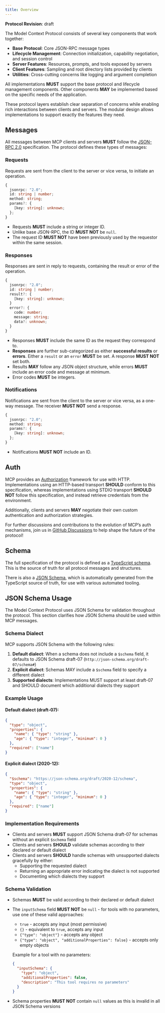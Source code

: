 ```yaml
---
title: Overview
---
```


<Info>**Protocol Revision**: draft</Info>

The Model Context Protocol consists of several key components that work together:

- **Base Protocol**: Core JSON-RPC message types
- **Lifecycle Management**: Connection initialization, capability negotiation, and
  session control
- **Server Features**: Resources, prompts, and tools exposed by servers
- **Client Features**: Sampling and root directory lists provided by clients
- **Utilities**: Cross-cutting concerns like logging and argument completion

All implementations **MUST** support the base protocol and lifecycle management
components. Other components **MAY** be implemented based on the specific needs of the
application.

These protocol layers establish clear separation of concerns while enabling rich
interactions between clients and servers. The modular design allows implementations to
support exactly the features they need.

## Messages

All messages between MCP clients and servers **MUST** follow the
[JSON-RPC 2.0](https://www.jsonrpc.org/specification) specification. The protocol defines
these types of messages:

### Requests

Requests are sent from the client to the server or vice versa, to initiate an operation.

```typescript
{
  jsonrpc: "2.0";
  id: string | number;
  method: string;
  params?: {
    [key: string]: unknown;
  };
}
```

- Requests **MUST** include a string or integer ID.
- Unlike base JSON-RPC, the ID **MUST NOT** be `null`.
- The request ID **MUST NOT** have been previously used by the requestor within the same
  session.

### Responses

Responses are sent in reply to requests, containing the result or error of the operation.

```typescript
{
  jsonrpc: "2.0";
  id: string | number;
  result?: {
    [key: string]: unknown;
  }
  error?: {
    code: number;
    message: string;
    data?: unknown;
  }
}
```

- Responses **MUST** include the same ID as the request they correspond to.
- **Responses** are further sub-categorized as either **successful results** or
  **errors**. Either a `result` or an `error` **MUST** be set. A response **MUST NOT**
  set both.
- Results **MAY** follow any JSON object structure, while errors **MUST** include an
  error code and message at minimum.
- Error codes **MUST** be integers.

### Notifications

Notifications are sent from the client to the server or vice versa, as a one-way message.
The receiver **MUST NOT** send a response.

```typescript
{
  jsonrpc: "2.0";
  method: string;
  params?: {
    [key: string]: unknown;
  };
}
```

- Notifications **MUST NOT** include an ID.

## Auth

MCP provides an [Authorization](/specification/draft/basic/authorization) framework for use with HTTP.
Implementations using an HTTP-based transport **SHOULD** conform to this specification,
whereas implementations using STDIO transport **SHOULD NOT** follow this specification,
and instead retrieve credentials from the environment.

Additionally, clients and servers **MAY** negotiate their own custom authentication and
authorization strategies.

For further discussions and contributions to the evolution of MCP’s auth mechanisms, join
us in
[GitHub Discussions](https://github.com/modelcontextprotocol/specification/discussions)
to help shape the future of the protocol!

## Schema

The full specification of the protocol is defined as a
[TypeScript schema](https://github.com/modelcontextprotocol/specification/blob/main/schema/draft/schema.ts).
This is the source of truth for all protocol messages and structures.

There is also a
[JSON Schema](https://github.com/modelcontextprotocol/specification/blob/main/schema/draft/schema.json),
which is automatically generated from the TypeScript source of truth, for use with
various automated tooling.

## JSON Schema Usage

The Model Context Protocol uses JSON Schema for validation throughout the protocol. This section clarifies how JSON Schema should be used within MCP messages.

### Schema Dialect

MCP supports JSON Schema with the following rules:

1. **Default dialect**: When a schema does not include a `$schema` field, it defaults to JSON Schema draft-07 (`http://json-schema.org/draft-07/schema#`)
2. **Explicit dialect**: Schemas MAY include a `$schema` field to specify a different dialect
3. **Supported dialects**: Implementations MUST support at least draft-07 and SHOULD document which additional dialects they support

### Example Usage

#### Default dialect (draft-07):

```json
{
  "type": "object",
  "properties": {
    "name": { "type": "string" },
    "age": { "type": "integer", "minimum": 0 }
  },
  "required": ["name"]
}
```

#### Explicit dialect (2020-12):

```json
{
  "$schema": "https://json-schema.org/draft/2020-12/schema",
  "type": "object",
  "properties": {
    "name": { "type": "string" },
    "age": { "type": "integer", "minimum": 0 }
  },
  "required": ["name"]
}
```

### Implementation Requirements

- Clients and servers **MUST** support JSON Schema draft-07 for schemas without an explicit `$schema` field
- Clients and servers **SHOULD** validate schemas according to their declared or default dialect
- Clients and servers **SHOULD** handle schemas with unsupported dialects gracefully by either:
  - Supporting the requested dialect
  - Returning an appropriate error indicating the dialect is not supported
  - Documenting which dialects they support

### Schema Validation

- Schemas **MUST** be valid according to their declared or default dialect
- The `inputSchema` field **MUST NOT** be `null` - for tools with no parameters, use one of these valid approaches:
  - `true` - accepts any input (most permissive)
  - `{}` - equivalent to `true`, accepts any input
  - `{"type": "object"}` - accepts any object
  - `{"type": "object", "additionalProperties": false}` - accepts only empty objects
  
  Example for a tool with no parameters:
  ```json
  {
    "inputSchema": {
      "type": "object",
      "additionalProperties": false,
      "description": "This tool requires no parameters"
    }
  }
  ```
- Schema properties **MUST NOT** contain `null` values as this is invalid in all JSON Schema versions
